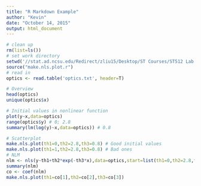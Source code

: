 ```yaml
---
title: "R Markdown Example"
author: "Kevin"
date: "October 14, 2015"
output: html_document
---
```


```r
# clean up 
rm(list=ls())
# set work directory
setwd('//stat.ad.ncsu.edu/Redirect/zliu15/Desktop/ST Courses/ST512 Lab (TA)/')
source("make.nls.plot.r")
# read in 
optics <- read.table('optics.txt', header=T)

# Overview
head(optics)
unique(optics$x)

# Initial values in nonlinear function
plot(y~x,data=optics)
range(optics$y) # 0; 2.8
summary(lm(log(y)~x,data=optics)) # 0.8

# Scatterplot
make.nls.plot(th1=0,th2=2.8,th3=0.8) # Good initial values
make.nls.plot(th1=1,th2=2.8,th3=0.8) # Bad ones
# NLM
nlm <- nls(y~th1+th2*exp(-th3*x),data=optics,start=list(th1=0,th2=2.8,th3=0.8))
summary(nlm)
co <- coef(nlm)
make.nls.plot(th1=co[1],th2=co[2],th3=co[3])
```


